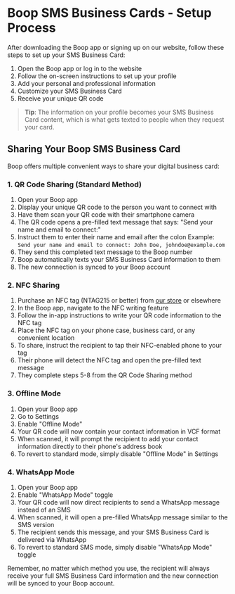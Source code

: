 # Boop SMS Business Cards - Setup Process

After downloading the Boop app or signing up on our website, follow these steps to set up your SMS Business Card:

1. Open the Boop app or log in to the website
2. Follow the on-screen instructions to set up your profile
3. Add your personal and professional information
4. Customize your SMS Business Card
5. Receive your unique QR code

> **Tip**: The information on your profile becomes your SMS Business Card content, which is what gets texted to people when they request your card.

## Sharing Your Boop SMS Business Card

Boop offers multiple convenient ways to share your digital business card:

### 1. QR Code Sharing (Standard Method)

1. Open your Boop app
2. Display your unique QR code to the person you want to connect with
3. Have them scan your QR code with their smartphone camera
4. The QR code opens a pre-filled text message that says: "Send your name and email to connect:"
5. Instruct them to enter their name and email after the colon
   Example: `Send your name and email to connect: John Doe, johndoe@example.com`
6. They send this completed text message to the Boop number
7. Boop automatically texts your SMS Business Card information to them
8. The new connection is synced to your Boop account

### 2. NFC Sharing

1. Purchase an NFC tag (NTAG215 or better) from [our store](https://shop.boop.vip/) or elsewhere
2. In the Boop app, navigate to the NFC writing feature
3. Follow the in-app instructions to write your QR code information to the NFC tag
4. Place the NFC tag on your phone case, business card, or any convenient location
5. To share, instruct the recipient to tap their NFC-enabled phone to your tag
6. Their phone will detect the NFC tag and open the pre-filled text message
7. They complete steps 5-8 from the QR Code Sharing method

### 3. Offline Mode

1. Open your Boop app
2. Go to Settings
3. Enable "Offline Mode"
4. Your QR code will now contain your contact information in VCF format
5. When scanned, it will prompt the recipient to add your contact information directly to their phone's address book
6. To revert to standard mode, simply disable "Offline Mode" in Settings

### 4. WhatsApp Mode

1. Open your Boop app
2. Enable "WhatsApp Mode" toggle
3. Your QR code will now direct recipients to send a WhatsApp message instead of an SMS
4. When scanned, it will open a pre-filled WhatsApp message similar to the SMS version
5. The recipient sends this message, and your SMS Business Card is delivered via WhatsApp
6. To revert to standard SMS mode, simply disable "WhatsApp Mode" toggle

Remember, no matter which method you use, the recipient will always receive your full SMS Business Card information and the new connection will be synced to your Boop account.
